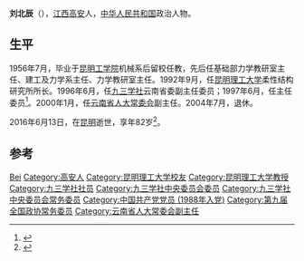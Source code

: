 '''刘北辰'''（{{bd|1934年|9月|2016年|6月13日}}），[[江西|江西]][[高安|高安]]人，[[中华人民共和国|中华人民共和国]]政治人物。

== 生平 ==
1956年7月，毕业于[[昆明工学院|昆明工学院]]机械系后留校任教，先后任基础部力学教研室主任、建工及力学系主任、力学教研室主任。1992年9月，任[[昆明理工大学|昆明理工大学]]柔性结构研究所所长。1996年6月，任[[九三学社|九三学社]]云南省委副主任委员；1997年6月，任主任委员<ref>{{cite book|editor=云南省地方志编纂委员会|title=云南省志 卷48 政协志|date=1999年9月|publisher=昆明：云南人民出版社|isbn=7-222-02623-1|pages=201|accessdate=2016-06-17}}</ref>。2000年1月，任[[云南省人大常委会|云南省人大常委会]]副主任。2004年7月，退休。

2016年6月13日，在[[昆明|昆明]]逝世，享年82岁<ref>{{cite news|title=刘北辰同志逝世|url=http://cpc.people.com.cn/n1/2016/0615/c87393-28448028.html|accessdate=2016-06-17|agency=云南日报|archive-date=2016-08-10|archive-url=https://web.archive.org/web/20160810151705/http://cpc.people.com.cn/n1/2016/0615/c87393-28448028.html|dead-url=no}}</ref>。

== 参考==
{{reflist}}

{{九三学社第十届中央委员会}}

{{Authority control}}
{{DEFAULTSORT:Liu刘}}
[[Category:刘姓|Bei]]
[[Category:高安人|Category:高安人]]
[[Category:昆明理工大学校友|Category:昆明理工大学校友]]
[[Category:昆明理工大学教授|Category:昆明理工大学教授]]
[[Category:九三学社社员|Category:九三学社社员]]
[[Category:九三学社中央委员会委员|Category:九三学社中央委员会委员]]
[[Category:九三学社中央委员会常务委员|Category:九三学社中央委员会常务委员]]
[[Category:中国共产党党员_(1988年入党)|Category:中国共产党党员 (1988年入党)]]
[[Category:第九届全国政协常务委员|Category:第九届全国政协常务委员]]
[[Category:云南省人大常委会副主任|Category:云南省人大常委会副主任]]
{{china-poli-bio-stub}}